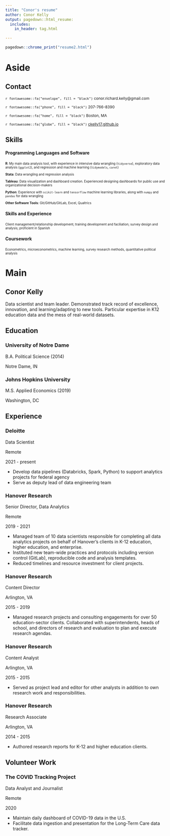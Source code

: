 ```yaml
---
title: "Conor's resume"
author: Conor Kelly
output: pagedown::html_resume:
  includes:
    in_header: tag.html

---
```

```r
pagedown::chrome_print("resume2.html")
```



Aside
====================================


Contact
------------------------------------

<p style="font-size:12px">`r fontawesome::fa("envelope", fill = "black")` conor.richard.kelly@gmail.com </p>

<p style="font-size:12px">`r fontawesome::fa("phone", fill = "black")` 207-766-8390</p>

<p style="font-size:12px">`r fontawesome::fa("home", fill = "black")` Boston, MA</p>

<p style="font-size:12px">`r fontawesome::fa("globe", fill = "black")` [ckelly17.github.io](ckelly17.github.io)</p>


Skills
------------------------------------


#### Programming Languages and Software
<p style="font-size:10px">**R**: My main data analysis tool, with experience in intensive data wrangling (`tidyverse`), exploratory data analysis (`ggplot2`), and regression and machine learning (`tidymodels`, `caret`)
<br> </p>
<p style="font-size:10px">**Stata**: Data wrangling and regression analysis 
<br> </p>

<p style="font-size:10px">**Tableau**: Data visualization and dashboard creation. Experienced designing dashboards for public use and organizational decision-makers <br> </p>

<p style="font-size:10px">**Python**: Experience with `scikit-learn` and `tensorflow` machine learning libraries, along with `numpy` and `pandas` for data wrangling </p>

<p style="font-size:10px">**Other Software Tools**: Git/GitHub/GitLab, Excel, Qualtrics </p>

#### Skills and Experience
<p style="font-size:10px">
Client management/relationship development; training development and faciliation; survey design and analysis; proficient in Spanish  </p>

#### Coursework
<p style="font-size:10px">Econometrics, microeconometrics, machine learning, survey research
methods, quantitative political analysis </p>




Main
====================================

Conor Kelly {#title}
------------------------------------

Data scientist and team leader. Demonstrated track record of excellence, innovation, and learning/adapting to new tools. Particular expertise in K12 education data and the mess of real-world datasets.

Education {data-icon=graduation-cap}
------------------------------------

### University of Notre Dame

B.A. Political Science (2014)

Notre Dame, IN

### Johns Hopkins University

M.S. Applied Economics (2019)

Washington, DC


Experience {data-icon=briefcase}
------------------------------------

### Deloitte
Data Scientist

Remote

2021 - present

- Develop data pipelines (Databricks, Spark, Python) to support analytics projects for federal agency
- Serve as deputy lead of data engineering team

### Hanover Research

Senior Director, Data Analytics

Remote

2019 - 2021

- Managed team of 10 data scientists responsible for completing all data analytics projects on behalf of Hanover's clients in K-12 education, higher education, and enterprise.
- Instituted new team-wide practices and protocols including version control (GitLab), reproducible code and analysis templates.
- Reduced timelines and resource investment for client projects.


### Hanover Research

Content Director

Arlington, VA

2015 - 2019

- Managed research projects and consulting engagements for over 50 education-sector clients. Collaborated with superintendents, heads of school, and directors of research and evaluation to plan and execute research agendas.

### Hanover Research

Content Analyst

Arlington, VA

2015 - 2015

- Served as project lead and editor for other analysts in addition to own research work and responsibilities.

### Hanover Research

Research Associate

Arlington, VA

2014 - 2015

- Authored research reports for K-12 and higher education clients.

Volunteer Work {data-icon=handshake}
------------------------------------

### The COVID Tracking Project

Data Analyst and Journalist

Remote

2020

- Maintain daily dashboard of COVID-19 data in the U.S.
- Facilitate data ingestion and presentation for the Long-Term Care data tracker.

